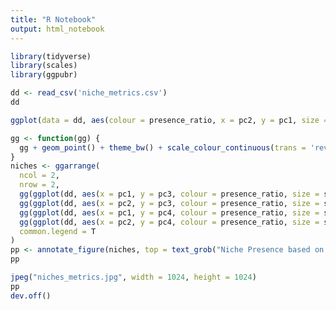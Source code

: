 ```yaml
---
title: "R Notebook"
output: html_notebook
---
```



```r
library(tidyverse)
library(scales)
library(ggpubr)
```

```r
dd <- read_csv('niche_metrics.csv')
dd
```




```r
ggplot(data = dd, aes(colour = presence_ratio, x = pc2, y = pc1, size = species_count)) + geom_point()
```
```r
gg <- function(gg) {
  gg + geom_point() + theme_bw() + scale_colour_continuous(trans = 'reverse') + labs(color="Presence Ratio", size="Species in Niche")
}
niches <- ggarrange(
  ncol = 2,
  nrow = 2,
  gg(ggplot(dd, aes(x = pc1, y = pc3, colour = presence_ratio, size = species_count)) + ylab("Short Tail + Pointy Beak -> Long Tail + Stubby Beak")) + theme(legend.position="none", axis.title.x=element_blank()),
  gg(ggplot(dd, aes(x = pc2, y = pc3, colour = presence_ratio, size = species_count))) + theme(legend.position="none", axis.title.x=element_blank(), axis.title.y=element_blank()),
  gg(ggplot(dd, aes(x = pc1, y = pc4, colour = presence_ratio, size = species_count)) + ylab("Long Tail + Pointy Beak -> Short Tail + Stubby Beak") + xlab("Body Size")) + theme(legend.position="none"),
  gg(ggplot(dd, aes(x = pc2, y = pc4, colour = presence_ratio, size = species_count)) + xlab("Beak Size")) + theme(legend.position="none", axis.title.y=element_blank()),
  common.legend = T
)
pp <- annotate_figure(niches, top = text_grob("Niche Presence based on Mean Morphology", face = "bold", size = 14))
pp
```



```r
jpeg("niches_metrics.jpg", width = 1024, height = 1024)
pp
dev.off()
```